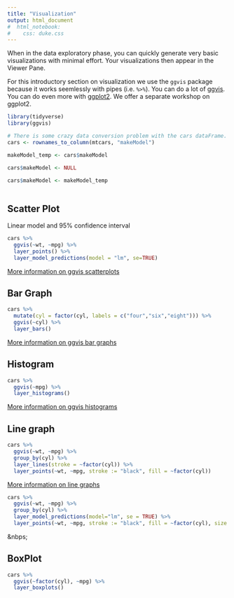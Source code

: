```yaml
---
title: "Visualization"
output: html_document
#  html_notebook:
#    css: duke.css
---
```


When in the data exploratory phase, you can quickly generate very basic visualizations with minimal effort.  Your visualizations then appear in the Viewer Pane.  

For this introductory section on visualization we use the `ggvis` package because it works seemlessly with pipes (i.e. `%>%`).  You can do a lot of [ggvis](http://ggvis.rstudio.com/).  You can do even more with [ggplot2](http://ggplot2.tidyverse.org/).  We offer a separate workshop on ggplot2.

```r
library(tidyverse)
library(ggvis)
```


```r
# There is some crazy data conversion problem with the cars dataFrame.  But since I only did that to show people how to load data  (see data_management.Rmd,)  I'm transforming 'cars' in a more robust fashion with `rownames_to_column`
cars <- rownames_to_column(mtcars, "makeModel")

makeModel_temp <- cars$makeModel

cars$makeModel <- NULL

cars$makeModel <- makeModel_temp
  
```


## Scatter Plot
Linear model and 95% confidence interval
```r
cars %>% 
  ggvis(~wt, ~mpg) %>% 
  layer_points() %>% 
  layer_model_predictions(model = "lm", se=TRUE)
```
[More information on ggvis scatterplots](http://ggvis.rstudio.com/cookbook.html#scatterplots)

## Bar Graph
```r
cars %>% 
  mutate(cyl = factor(cyl, labels = c("four","six","eight"))) %>% 
  ggvis(~cyl) %>% 
  layer_bars()
```
[More information on ggvis bar graphs](http://ggvis.rstudio.com/cookbook.html#bar-graphs)

## Histogram
```r
cars %>% 
  ggvis(~mpg) %>% 
  layer_histograms()
```
[More information on ggvis histograms](http://ggvis.rstudio.com/cookbook.html#histograms)

## Line graph
```r
cars %>% 
  ggvis(~wt, ~mpg) %>% 
  group_by(cyl) %>% 
  layer_lines(stroke = ~factor(cyl)) %>% 
  layer_points(~wt, ~mpg, stroke := "black", fill = ~factor(cyl))
```
[More information on line graphs](http://ggvis.rstudio.com/cookbook.html#line-graphs)

```r
cars %>% 
  ggvis(~wt, ~mpg) %>% 
  group_by(cyl) %>% 
  layer_model_predictions(model="lm", se = TRUE) %>% 
  layer_points(~wt, ~mpg, stroke := "black", fill = ~factor(cyl), size := ~hp, opacity := 0.7) 
```

&nbps;

## BoxPlot

```r
cars %>% 
  ggvis(~factor(cyl), ~mpg) %>% 
  layer_boxplots()
  
  
```

